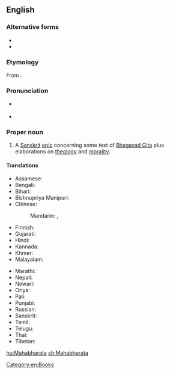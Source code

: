 ==English==

===Alternative forms===
* {{alter|en|Maha-Bharata|Maha-bharata|Maha Bharata|Maha bharata||(without macrons)}}
* {{alter|en|Mahābhārata|Mahā-Bhārata|Mahā-bhārata|Mahā bhārata||(with macrons)}}

===Etymology===
From {{etyl|sa|en}} {{m|sa|महाभारत|tr=Mahābhārata}}.

===Pronunciation===
* {{a|US}} {{IPA|/mə.hɑˈbɑ.ɹə.tə/|lang=en}}
* {{a|InE}} {{IPA|/mə.ɦɑːˈbʱɑː.ɾə.t̪ə/|lang=en}}

===Proper noun===
{{wikipedia}}
{{en-proper noun}}

# {{lb|en|Hinduism}} A [[Sanskrit]] [[epic]] concerning some text of [[Bhagavad Gita]] plus elaborations on [[theology]] and [[morality]].

====Translations====
{{trans-top|A Sanskrit epic}}
* Assamese: {{t|as|মহাভাৰত|tr=mahābhārat}}
* Bengali: {{t+|bn|মহাভারত}}
* Bihari: {{t|bh|महाभारत|tr=mahābhārat}}
* Bishnupriya Manipuri: {{t|bpy|মহাভারত}}
* Chinese:
*: Mandarin: {{t|cmn|摩訶婆羅多}}, {{t|cmn|摩诃婆罗多|tr=Móhēpóluóduō}}
* Finnish: {{t|fi|Mahabharata}}
* Gujarati: {{t|gu|મહાભારત|sc=Gujr}}
* Hindi: {{t+|hi|महाभारत|m|sc=Deva}}
* Kannada: {{t+|kn|ಮಹಾಭಾರತ}}
* Khmer: {{t|km|មហាភារតយុទ្ធ|tr=mea’haa pʰierea’ta’yut}}
* Malayalam: {{t+|ml|മഹാഭാരതം}}
{{trans-mid}}
* Marathi: {{t|mr|महाभारत|n|tr=mahābhārata|sc=Deva}}
* Nepali: {{t|ne|महाभारत}}
* Newari: {{t|new|महाभारत}}
* Oriya: {{t+|or|ମହାଭାରତ|tr=mahābhārat}}
* Pali: {{t|pi|महाभारत|tr=mahābhārata}}
* Punjabi: {{t|pa|ਮਹਾਂਭਾਰਤ}}
* Russian: {{t|ru|Махабха́рата|f}}
* Sanskrit: {{t+|sa|महाभारतम्}}
* Tamil: {{t+|ta|மகாபாரதம்}}
* Telugu: {{t+|te|మహాభారతము|sc=Telu}}
* Thai: {{t+|th|มหาภารตะ|tr=máhăapaarádtà}}
* Tibetan: {{t|bo|༼མ་ཧ་བ་ར་ཏ|alt=མ་ཧ་བ་ར་ཏ}}
{{trans-bottom}}

[[Category:en:Books]]

[[hu:Mahabharata]]
[[sh:Mahabharata]]